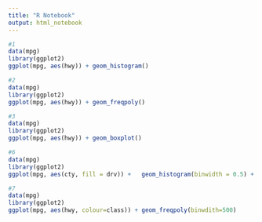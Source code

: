 ---
title: "R Notebook"
output: html_notebook
---

```{r}
#1
data(mpg)
library(ggplot2)
ggplot(mpg, aes(hwy)) + geom_histogram()
```

```{r}
#2
data(mpg)
library(ggplot2)
ggplot(mpg, aes(hwy)) + geom_freqpoly()
```

```{r}
#3
data(mpg)
library(ggplot2)
ggplot(mpg, aes(hwy)) + geom_boxplot()
```

```{r}
#6
data(mpg)
library(ggplot2)
ggplot(mpg, aes(cty, fill = drv)) +   geom_histogram(binwidth = 0.5) +  facet_wrap(~drv, ncol = 1)
```

```{r}
#7
data(mpg)
library(ggplot2)
ggplot(mpg, aes(hwy, colour=class)) + geom_freqpoly(binwdith=500)
```